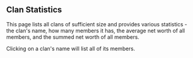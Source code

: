 ## Clan Statistics

This page lists all clans of sufficient size and provides various statistics - the clan's name, how many members it has, the average net worth of all members, and the summed net worth of all members.

Clicking on a clan's name will list all of its members.
